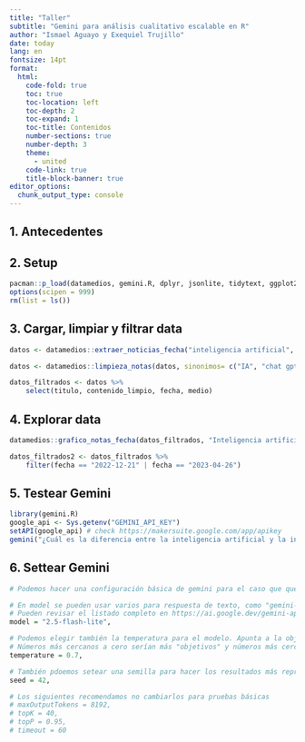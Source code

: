 ```yaml
---
title: "Taller"
subtitle: "Gemini para análisis cualitativo escalable en R"
author: "Ismael Aguayo y Exequiel Trujillo"
date: today
lang: en
fontsize: 14pt
format:
  html:
    code-fold: true
    toc: true
    toc-location: left
    toc-depth: 2
    toc-expand: 1
    toc-title: Contenidos
    number-sections: true
    number-depth: 3
    theme:
      - united
    code-link: true
    title-block-banner: true
editor_options: 
  chunk_output_type: console
---
```

## 1. Antecedentes

## 2. Setup
```r
pacman::p_load(datamedios, gemini.R, dplyr, jsonlite, tidytext, ggplot2, dotenv)
options(scipen = 999)
rm(list = ls())
```

## 3. Cargar, limpiar y filtrar data

```r
datos <- datamedios::extraer_noticias_fecha("inteligencia artificial", "2022-11-1", "2023-04-30")

```


```r
datos <- datamedios::limpieza_notas(datos, sinonimos= c("IA", "chat gpt", "openai", "chatbot", "chatgpt"))

datos_filtrados <- datos %>%
    select(titulo, contenido_limpio, fecha, medio)
```

## 4. Explorar data
```r
datamedios::grafico_notas_fecha(datos_filtrados, "Inteligencia artificial", "2022-11-1", "2023-04-30", tema = "dark")
```
```r
datos_filtrados2 <- datos_filtrados %>%
    filter(fecha == "2022-12-21" | fecha == "2023-04-26")

```

## 5. Testear Gemini
```r
library(gemini.R)
google_api <- Sys.getenv("GEMINI_API_KEY")
setAPI(google_api) # check https://makersuite.google.com/app/apikey
gemini("¿Cuál es la diferencia entre la inteligencia artificial y la inteligencia artesanal? Responde en una línea")

```

## 6. Settear Gemini
```r
# Podemos hacer una configuración básica de gemini para el caso que queramos.

# En model se pueden usar varios para respuesta de texto, como "gemini-2.5-pro", "gemini-2.5-flash", "gemini-2.5-flash-lite", etc.
# Pueden revisar el listado completo en https://ai.google.dev/gemini-api/docs/models
model = "2.5-flash-lite",

# Podemos elegir también la temperatura para el modelo. Apunta a la objetividad-creatividad permitida en las respuestas.
# Números más cercanos a cero serían más "objetivos" y números más cercanos a dos serían más "creativos" (y propensos a alucinaciones).
temperature = 0.7,

# También pdoemos setear una semilla para hacer los resultados más reproducibles aunque no podemos asegurarlo completamente
seed = 42,

# Los siguientes recomendamos no cambiarlos para pruebas básicas
# maxOutputTokens = 8192,
# topK = 40,
# topP = 0.95,
# timeout = 60
```

